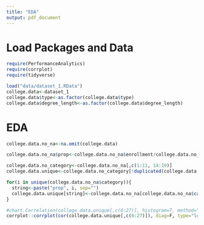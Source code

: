 ```yaml
---
title: "EDA"
output: pdf_document
---
```


# Load Packages and Data

```r
require(PerformanceAnalytics)
require(corrplot)
require(tidyverse)
```

```r
load("data/dataset_1.RData")
college.data<-dataset_1
college.data$type<-as.factor(college.data$type)
college.data$degree_length<-as.factor(college.data$degree_length)
```

# EDA

```r
college.data.no_na<-na.omit(college.data)

college.data.no_na$prop<-college.data.no_na$enrollment/college.data.no_na$total_enrollment

college.data.no_category<-college.data.no_na[,c(1:11, 14:19)]
college.data.unique<-college.data.no_category[!duplicated(college.data.no_category),]

for(i in unique(college.data.no_na$category)){
  string<-paste("prop", i, sep="")
  college.data.unique[string]<-college.data.no_na[college.data.no_na$category==i,c("prop")]
}

#chart.Correlation(college.data.unique[,c(6:27)], histogram=T, method="pearson")
corrplot::corrplot(cor(college.data.unique[,c(6:27)]), diag=F, type="lower", tl.cex=0.64)
```

